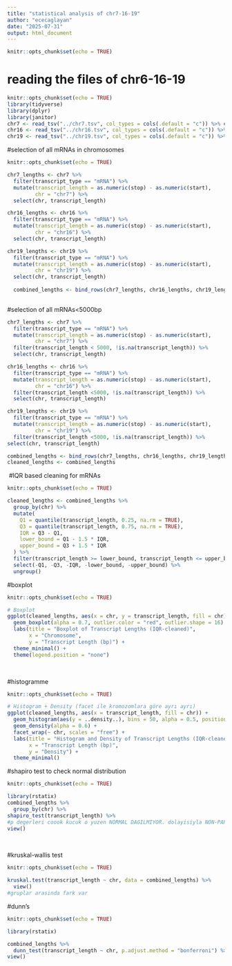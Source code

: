 ```yaml
---
title: "statistical analysis of chr7-16-19"
author: "ececaglayan"
date: "2025-07-31"
output: html_document
---
```


```r
knitr::opts_chunk$set(echo = TRUE)
```

# reading the files of chr6-16-19

```r
knitr::opts_chunk$set(echo = TRUE)
library(tidyverse)  
library(dplyr)
library(janitor)
chr7 <- read_tsv("../chr7.tsv", col_types = cols(.default = "c")) %>% clean_names()
chr16 <- read_tsv("../chr16.tsv", col_types = cols(.default = "c")) %>% clean_names()
chr19 <- read_tsv("../chr19.tsv", col_types = cols(.default = "c")) %>% clean_names()

```

#selection of all mRNAs in chromosomes
```r
knitr::opts_chunk$set(echo = TRUE)

chr7_lengths <- chr7 %>%
  filter(transcript_type == "mRNA") %>%
  mutate(transcript_length = as.numeric(stop) - as.numeric(start),
         chr = "chr7") %>%
  select(chr, transcript_length)

chr16_lengths <- chr16 %>%
  filter(transcript_type == "mRNA") %>%
  mutate(transcript_length = as.numeric(stop) - as.numeric(start),
         chr = "chr16") %>%
  select(chr, transcript_length)

chr19_lengths <- chr19 %>%
  filter(transcript_type == "mRNA") %>%
  mutate(transcript_length = as.numeric(stop) - as.numeric(start),
         chr = "chr19") %>%
  select(chr, transcript_length) 
  
  combined_lengths <- bind_rows(chr7_lengths, chr16_lengths, chr19_lengths) 
  
```


#selection of all mRNAs<5000bp
```r
chr7_lengths <- chr7 %>%
  filter(transcript_type == "mRNA") %>%
  mutate(transcript_length = as.numeric(stop) - as.numeric(start),
         chr = "chr7") %>%
  filter(transcript_length < 5000, !is.na(transcript_length)) %>% 
  select(chr, transcript_length)

chr16_lengths <- chr16 %>%
  filter(transcript_type == "mRNA") %>%
  mutate(transcript_length = as.numeric(stop) - as.numeric(start),
         chr = "chr16") %>%
  filter(transcript_length <5000, !is.na(transcript_length)) %>% 
  select(chr, transcript_length)

chr19_lengths <- chr19 %>%
  filter(transcript_type == "mRNA") %>%
  mutate(transcript_length = as.numeric(stop) - as.numeric(start),
         chr = "chr19") %>%
  filter(transcript_length <5000, !is.na(transcript_length)) %>% 
select(chr, transcript_length)

combined_lengths <- bind_rows(chr7_lengths, chr16_lengths, chr19_lengths)
cleaned_lengths <- combined_lengths 

```

⁠
#IQR based cleaning for mRNAs  
```r
knitr::opts_chunk$set(echo = TRUE)

cleaned_lengths <- combined_lengths %>% 
  group_by(chr) %>%
  mutate(
    Q1 = quantile(transcript_length, 0.25, na.rm = TRUE),
    Q3 = quantile(transcript_length, 0.75, na.rm = TRUE),
    IQR = Q3 - Q1,
    lower_bound = Q1 - 1.5 * IQR,
    upper_bound = Q3 + 1.5 * IQR
  ) %>%
  filter(transcript_length >= lower_bound, transcript_length <= upper_bound) %>%
  select(-Q1, -Q3, -IQR, -lower_bound, -upper_bound) %>%
  ungroup()
```


#boxplot
```r
knitr::opts_chunk$set(echo = TRUE)

# Boxplot
ggplot(cleaned_lengths, aes(x = chr, y = transcript_length, fill = chr)) +
  geom_boxplot(alpha = 0.7, outlier.color = "red", outlier.shape = 16) +
  labs(title = "Boxplot of Transcript Lengths (IQR-cleaned)",
       x = "Chromosome",
       y = "Transcript Length (bp)") +
  theme_minimal() +
  theme(legend.position = "none")
```

⁠

#histogramme
```r
knitr::opts_chunk$set(echo = TRUE)

# Histogram + Density (facet ile kromozomlara göre ayrı ayrı)
ggplot(cleaned_lengths, aes(x = transcript_length, fill = chr)) +
  geom_histogram(aes(y = ..density..), bins = 50, alpha = 0.5, position = "identity") +
  geom_density(alpha = 0.6) +
  facet_wrap(~ chr, scales = "free") +
  labs(title = "Histogram and Density of Transcript Lengths (IQR-cleaned)",
       x = "Transcript Length (bp)",
       y = "Density") +
  theme_minimal()
```


#shapiro test to check normal distribution

```r
knitr::opts_chunk$set(echo = TRUE)

library(rstatix)
combined_lengths %>%
  group_by(chr) %>% 
shapiro_test(transcript_length) %>% 
#p degerleri coook kucuk o yuzen NORMAL DAGILMIYOR. dolayisiyla NON-PARAMETRIK
view()

```
⁠

#kruskal-wallis test 

```r
knitr::opts_chunk$set(echo = TRUE)

kruskal.test(transcript_length ~ chr, data = combined_lengths) %>% 
  view()
#gruplar arasinda fark var

```

#dunn's

```r
knitr::opts_chunk$set(echo = TRUE)

library(rstatix)

combined_lengths %>%
  dunn_test(transcript_length ~ chr, p.adjust.method = "bonferroni") %>% 
view()
```
